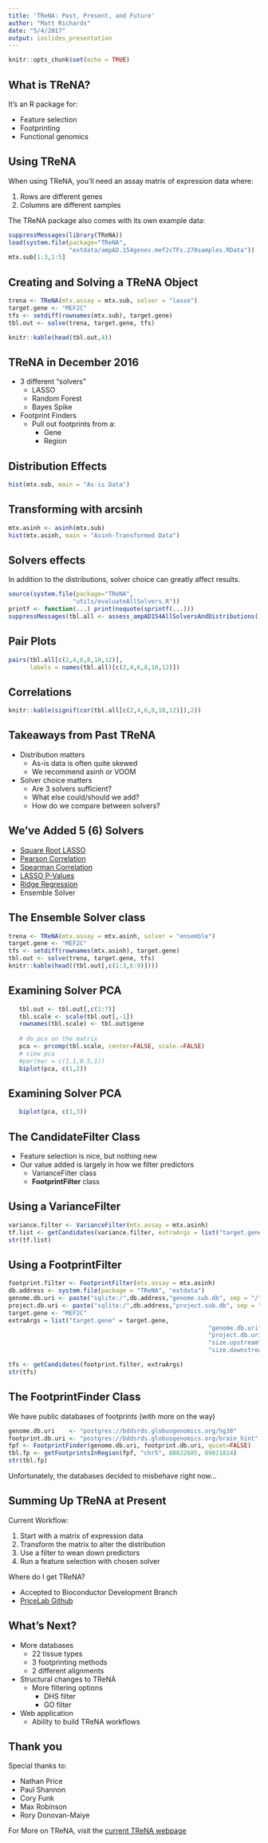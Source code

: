 ```yaml
---
title: 'TReNA: Past, Present, and Future'
author: "Matt Richards"
date: "5/4/2017"
output: ioslides_presentation
---
```


```r
knitr::opts_chunk$set(echo = TRUE)
```

## What is TReNA?

It's an R package for:

- Feature selection
- Footprinting
- Functional genomics

## Using TReNA

When using TReNA, you'll need an assay matrix of expression data where:

1. Rows are different genes
2. Columns are different samples

The TReNA package also comes with its own example data:

```r
suppressMessages(library(TReNA))
load(system.file(package="TReNA", 
                 "extdata/ampAD.154genes.mef2cTFs.278samples.RData"))
mtx.sub[1:3,1:5]
```

## Creating and Solving a TReNA Object

```r
trena <- TReNA(mtx.assay = mtx.sub, solver = "lasso")
target.gene <- "MEF2C"
tfs <- setdiff(rownames(mtx.sub), target.gene)
tbl.out <- solve(trena, target.gene, tfs)
```

```r
knitr::kable(head(tbl.out,4))
```

## TReNA in December 2016

* 3 different "solvers"
     * LASSO
     * Random Forest
     * Bayes Spike
 
* Footprint Finders
     * Pull out footprints from a:
         * Gene
         * Region

## Distribution Effects

```r
hist(mtx.sub, main = "As-is Data")

```

## Transforming with arcsinh

```r
mtx.asinh <- asinh(mtx.sub)
hist(mtx.asinh, main = "Asinh-Transformed Data")

```

## Solvers effects

In addition to the distributions, solver choice can greatly affect results.

```r
source(system.file(package="TReNA", 
                  "utils/evaluateAllSolvers.R"))
printf <- function(...) print(noquote(sprintf(...)))
suppressMessages(tbl.all <- assess_ampAD154AllSolversAndDistributions())
```

## Pair Plots

```r
pairs(tbl.all[c(2,4,6,8,10,12)],
      labels = names(tbl.all)[c(2,4,6,8,10,12)])
```

## Correlations

```r
knitr::kable(signif(cor(tbl.all[c(2,4,6,8,10,12)]),2))
```

## Takeaways from Past TReNA

* Distribution matters
    * As-is data is often quite skewed
    * We recommend asinh or VOOM 
* Solver choice matters
    * Are 3 solvers sufficient?
    * What else could/should we add?
    * How do we compare between solvers?
    
## We've Added 5 (6) Solvers

* [Square Root LASSO](https://cran.r-project.org/web/packages/flare/index.html)
* [Pearson Correlation](https://stat.ethz.ch/R-manual/R-devel/library/stats/html/cor.html)
* [Spearman Correlation](https://stat.ethz.ch/R-manual/R-devel/library/stats/html/cor.html)
* [LASSO P-Values](https://cran.r-project.org/web/packages/lassopv/index.html)
* [Ridge Regression](https://cran.r-project.org/web/packages/glmnet/index.html)
* Ensemble Solver

## The Ensemble Solver class

```r

trena <- TReNA(mtx.assay = mtx.asinh, solver = "ensemble")
target.gene <- "MEF2C"
tfs <- setdiff(rownames(mtx.asinh), target.gene)
tbl.out <- solve(trena, target.gene, tfs)
knitr::kable(head((tbl.out[,c(1:3,6:9)])))
```

## Examining Solver PCA

```r

   tbl.out <- tbl.out[,c(1:7)]
   tbl.scale <- scale(tbl.out[,-1])
   rownames(tbl.scale) <- tbl.out$gene
   
   # do pca on the matrix
   pca <- prcomp(tbl.scale, center=FALSE, scale.=FALSE)
   # view pca
   #par(mar = c(1,1,0.5,1))
   biplot(pca, c(1,2))
```

## Examining Solver PCA

```r

   biplot(pca, c(1,3))
```

## The CandidateFilter Class

* Feature selection is nice, but nothing new
* Our value added is largely in how we filter predictors
    * VarianceFilter class
    * **FootprintFilter** class

## Using a VarianceFilter

```r
variance.filter <- VarianceFilter(mtx.assay = mtx.asinh)
tf.list <- getCandidates(variance.filter, extraArgs = list("target.gene" = "MEF2C", "var.size" = 0.5))
str(tf.list)
```

## Using a FootprintFilter

```r
footprint.filter <- FootprintFilter(mtx.assay = mtx.asinh)
db.address <- system.file(package = "TReNA", "extdata")
genome.db.uri <- paste("sqlite:/",db.address,"genome.sub.db", sep = "/")
project.db.uri <- paste("sqlite:/",db.address,"project.sub.db", sep = "/")
target.gene <- "MEF2C"
extraArgs = list("target.gene" = target.gene,
                                                        "genome.db.uri"=genome.db.uri, 
                                                        "project.db.uri" = project.db.uri,
                                                        "size.upstream" = 1000,
                                                        "size.downstream" = 1000)
```

```r
tfs <- getCandidates(footprint.filter, extraArgs)
str(tfs)
```

## The FootprintFinder Class

We have public databases of footprints (with more on the way) 

```r
genome.db.uri    <- "postgres://bddsrds.globusgenomics.org/hg38"
footprint.db.uri <- "postgres://bddsrds.globusgenomics.org/brain_hint"
fpf <- FootprintFinder(genome.db.uri, footprint.db.uri, quiet=FALSE)
tbl.fp <- getFootprintsInRegion(fpf, "chr5", 88822685, 89011824)
str(tbl.fp)
```

Unfortunately, the databases decided to misbehave right now...

## Summing Up TReNA at Present

Current Workflow:

1. Start with a matrix of expression data
2. Transform the matrix to alter the distribution
3. Use a filter to wean down predictors
4. Run a feature selection with chosen solver

Where do I get TReNA?

* Accepted to Bioconductor Development Branch
* [PriceLab Github](http://trena.org)

## What's Next?

* More databases
    * 22 tissue types
    * 3 footprinting methods
    * 2 different alignments
* Structural changes to TReNA
    * More filtering options
        * DHS filter
        * GO filter
* Web application
    * Ability to build TReNA workflows

## Thank you

Special thanks to:

* Nathan Price
* Paul Shannon
* Cory Funk
* Max Robinson
* Rory Donovan-Maiye

For More on TReNA, visit the [current TReNA webpage](https://pricelab.github.io/TReNA/)

